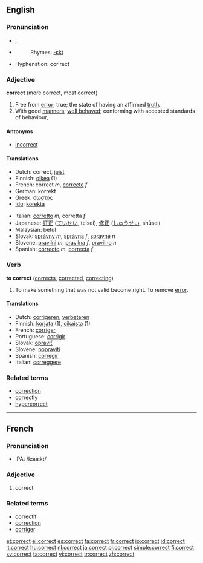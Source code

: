 ==English==

===Pronunciation===
*{{IPA|/kəˈɹɛkt/}}, {{SAMPA|/k@"rEkt/}}
*{{audio|en-us-correct.ogg|Audio (US)}}
*:Rhymes: [[Rhymes:English:-ɛkt|-ɛkt]]
*Hyphenation: cor·rect

=== Adjective ===
'''correct''' (more correct, most correct)

# Free from [[error]]; true; the state of having an affirmed [[truth]].
# With good [[manners]]; [[well behaved]]; conforming with accepted standards of behaviour,

====Antonyms====
*[[incorrect]]

==== Translations ====
{{top}}
*Dutch: correct, [[juist]]
*Finnish: [[oikea]] (1)
*French: correct ''m'', [[correcte]] ''f''
*German: korrekt
*Greek: [[σωστός]] {{m}}
*[[Ido]]: [[korekta]]
{{mid}}
*Italian: [[corretto]] ''m'', corretta ''f''
*Japanese: [[訂正]] ([[ていせい]], teisei), [[修正]] ([[しゅうせい]], shūsei)
*Malaysian: betul
*Slovak: [[správny]] ''m'', [[správna]] ''f'', [[správne]] ''n''
*Slovene: [[pravilni]] ''m'', [[pravilna]] ''f'', [[pravilno]] ''n''
*Spanish: [[correcto]] ''m'', [[correcta]] ''f''
{{bottom}}

=== Verb ===
'''to correct''' ([[corrects]], [[corrected]], [[correcting]])

#To make something that was not valid become right.  To remove [[error]].

==== Translations ====
*Dutch: [[corrigeren]], [[verbeteren]]
*Finnish: [[korjata]] (1), [[oikaista]] (1)
*French: [[corriger]]
*Portuguese: [[corrigir]]
*Slovak: [[opraviť]]
*Slovene: [[popraviti]]
*Spanish: [[corregir]]
*Italian: [[correggere]]

===Related terms===
*[[correction]]
*[[correctly]]
*[[hypercorrect]]
----

==French==
===Pronunciation===
*IPA: /kɔʁɛkt/
===Adjective===

# correct

===Related terms===
*[[correctif]]
*[[correction]]
*[[corriger]]

[[et:correct]]
[[el:correct]]
[[es:correct]]
[[fa:correct]]
[[fr:correct]]
[[io:correct]]
[[id:correct]]
[[it:correct]]
[[hu:correct]]
[[nl:correct]]
[[ja:correct]]
[[pl:correct]]
[[simple:correct]]
[[fi:correct]]
[[sv:correct]]
[[ta:correct]]
[[vi:correct]]
[[tr:correct]]
[[zh:correct]]